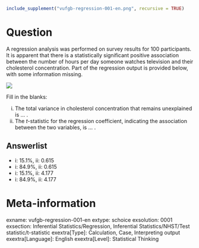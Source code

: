 ```r
include_supplement("vufgb-regression-001-en.png", recursive = TRUE)
```

Question
========
A regression analysis was performed on survey results for 100 participants. It is apparent that there is a statistically significant positive association between the number of hours per day someone watches television and their cholesterol concentration. Part of the regression output is provided below, with some information missing.

![](vufgb-regression-001-en.png)

Fill in the blanks: 

i. The total variance in cholesterol concentration that remains unexplained is ... .
ii. The *t*-statistic for the regression coefficient, indicating the association between the two variables, is ... .

Answerlist
----------
* i: 15.1%, ii: 0.615
* i: 84.9%, ii: 0.615
* i: 15.1%, ii: 4.177
* i: 84.9%, ii: 4.177

Meta-information
================
exname: vufgb-regression-001-en
extype: schoice
exsolution: 0001
exsection: Inferential Statistics/Regression, Inferential Statistics/NHST/Test statistic/t-statistic
exextra[Type]: Calculation, Case, Interpreting output
exextra[Language]: English
exextra[Level]: Statistical Thinking

